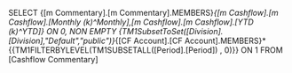SELECT {[m Commentary].[m Commentary].MEMBERS}*{[m Cashflow].[m Cashflow].[Monthly (k)^Monthly],[m Cashflow].[m Cashflow].[YTD (k)^YTD]} ON 0, NON EMPTY {TM1SubsetToSet([Division].[Division],"Default","public")}*{[CF Account].[CF Account].MEMBERS}*{{TM1FILTERBYLEVEL(TM1SUBSETALL([Period].[Period]) , 0)}} ON 1 FROM [Cashflow Commentary]